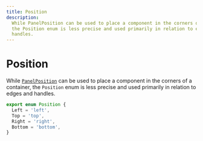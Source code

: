 ```yaml
---
title: Position
description:
  While PanelPosition can be used to place a component in the corners of a container,
  the Position enum is less precise and used primarily in relation to edges and
  handles.
---
```


# Position

While [`PanelPosition`](/api-reference/types/panel-position) can be used to place a component in the corners of a container, the `Position` enum is less precise and used primarily in relation to edges and handles.

```ts
export enum Position {
  Left = 'left',
  Top = 'top',
  Right = 'right',
  Bottom = 'bottom',
}
```
